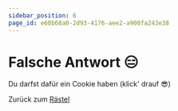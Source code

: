 ```yaml
---
sidebar_position: 6
page_id: e60b68a0-2d93-4176-aee2-a900fa243e38
---
```



# Falsche Antwort 😑

Du darfst dafür ein Cookie haben (klick' drauf 😎)

<CookieClicker />

Zurück zum [Rästel](https://mint-26e.gbsl.website/mhwmjw)
